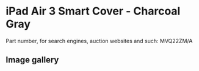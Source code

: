 # iPad Air 3 Smart Cover - Charcoal Gray

Part number, for search engines, auction websites and such: MVQ22ZM/A

## Image gallery

<div style={{ width: "768px" }}>
  <GalleryComponent
    images={[
      {
        original: "/everysource/MVQ22",
        thumbnail: "/everypreview/MVQ22",
      },
      {
        original: "/everysource/MVQ22_AV1_GOLD",
        thumbnail: "/everypreview/MVQ22_AV1_GOLD",
      },
      {
        original: "/everysource/MVQ22_AV1_SILVER",
        thumbnail: "/everypreview/MVQ22_AV1_SILVER",
      },
      {
        original: "/everysource/MVQ22_AV1_SPACE_GRAY",
        thumbnail: "/everypreview/MVQ22_AV1_SPACE_GRAY",
      },
      {
        original: "/everysource/MVQ22_AV2",
        thumbnail: "/everypreview/MVQ22_AV2",
      },
      {
        original: "/everysource/MVQ22_AV3",
        thumbnail: "/everypreview/MVQ22_AV3",
      }
    ]}
  />
</div>